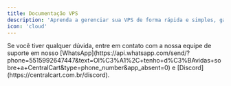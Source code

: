 ```yaml
---
title: Documentação VPS
description: 'Aprenda a gerenciar sua VPS de forma rápida e simples, garantindo mais desempenho, segurança e controle para atender às suas necessidades.'
icon: 'cloud'
---
```


<Card horizontal title="Como escolher o plano de VPS ideal" icon="list-check" href="/vps/escolher-plano" color="#3654F8" />

<Card horizontal title="Como conectar em uma VPS Windows" icon="windows" href="/vps/como-conectar-vps" color="#3654F8" />

<Card horizontal title="Como conectar em uma VPS Linux" icon="linux" href="/vps/como-conectar-vps-linux" color="#3654F8" />

<Card horizontal title="Como conectar na sua VPS pelo celular" icon="mobile-screen-button" href="/vps/como-conectar-vps-celular" color="#3654F8" />

<Card horizontal title="Como transferir arquivos para a sua VPS" icon="file-arrow-up" href="/vps/transferir-arquivos" color="#3654F8" />

<Card horizontal title="Como abrir a porta na sua VPS" icon="door-open" href="/vps/como-abrir-porta-vps" color="#3654F8" />

<Card horizontal title="Como conectar no FileZilla da sua VPS" icon="plug" href="/vps/como-conectar-filezilla" color="#3654F8" />

<Card horizontal title="Como ativar o Windows na sua VPS" icon="key" href="/vps/ativacao-windows" color="#3654F8" />

<Card horizontal title="Como trocar a porta RDP da sua VPS" icon="network-wired" href="/vps/trocar-rdp" color="#3654F8" />

<Card horizontal title="Como resolver o erro interno da sua VPS" icon="triangle-exclamation" href="/vps/erro-interno" color="#3654F8" />

<Card horizontal title="Como manter a segurança da sua VPS" icon="shield-halved" href="/vps/segurança" color="#3654F8" />

<Card horizontal title="Vantagens de utilizar uma VPS trader" icon="chart-line" href="/vps/trader" color="#3654F8" />

<Card horizontal title="Como escolher o plano de VPS Trader ideal" icon="diagram-project" href="/vps/plano-trader" color="#3654F8" />

<Check>
Se você tiver qualquer dúvida, entre em contato com a nossa equipe de suporte
em nosso [WhatsApp](https://api.whatsapp.com/send/?phone=5515992647447&text=Ol%C3%A1%2C+tenho+d%C3%BAvidas+sobre+a+CentralCart&type=phone_number&app_absent=0) 
e [Discord](https://centralcart.com.br/discord).
</Check>

